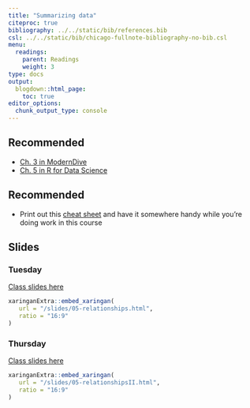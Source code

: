 ```yaml
---
title: "Summarizing data"
citeproc: true
bibliography: ../../static/bib/references.bib
csl: ../../static/bib/chicago-fullnote-bibliography-no-bib.csl
menu: 
  readings:
    parent: Readings
    weight: 3
type: docs
output:
  blogdown::html_page:
    toc: true
editor_options: 
  chunk_output_type: console
---
```



## Recommended

- <i class="fas fa-book"></i> [Ch. 3 in ModernDive](https://moderndive.com/)
- <i class="fas fa-book"></i> [Ch. 5 in R for Data Science](https://r4ds.had.co.nz/transform.html)


## Recommended

- Print out this [cheat sheet](https://github.com/rstudio/cheatsheets/blob/master/data-transformation.pdf) and have it somewhere handy while you're doing work in this course


## Slides

### Tuesday

[Class slides here](/slides/05-relationships.html)


```r
xaringanExtra::embed_xaringan(
   url = "/slides/05-relationships.html",
   ratio = "16:9"
)
```


### Thursday

[Class slides here](/slides/05-relationshipsII.html)


```r
xaringanExtra::embed_xaringan(
   url = "/slides/05-relationshipsII.html",
   ratio = "16:9"
)
```